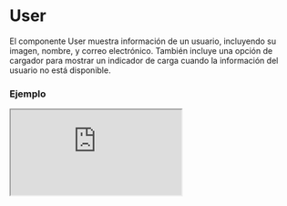 
# User

El componente User muestra información de un usuario, incluyendo su imagen, nombre, y correo electrónico. También incluye una opción de cargador para mostrar un indicador de carga cuando la información del usuario no está disponible.

### Ejemplo

<Iframe src="https://fenextjs-component-storybook.vercel.app/iframe.html?args=&id=user-user--index&viewMode=story" />

### Importacion

Para importar el componente User, se puede hacer desde fenextjs

```tsx copy
import { User } from "fenextjs";
```

### Parametros

| Parametro | Tipo | Requerido | Default | Descripcion |
| --------- | ---- | --------- | ------- | ----------- |
| user | Partial\<UserProps\> | no | undefined | Objeto con la información del usuario, como nombre, imagen, y correo electrónico. |
| loader | boolean | no | false | Indica si se debe mostrar el cargador en lugar de la información del usuario. |
| className | string | no | '' | Clase CSS para personalizar el contenedor principal del componente. |
| classNamePicture | string | no | '' | Clase CSS para personalizar el contenedor de la imagen del usuario. |
| classNameImg | string | no | '' | Clase CSS para la imagen del usuario. |
| classNameName | string | no | '' | Clase CSS para el nombre del usuario. |
| classNameLetter | string | no | '' | Clase CSS para la inicial del nombre del usuario cuando no se tiene imagen. |
| classNameEmail | string | no | '' | Clase CSS para el correo electrónico del usuario. |
| classNameLoader | LoaderUserClassProps | no | \{\} | Clase CSS para el componente de cargador cuando se muestra en lugar de los datos del usuario. |

### UserProps

Fenextjs posee su interface estandar para:

| Propiedad | Tipo | Descripción |
| --- | --- | --- |
| status | UserStatusProps | Estatus del usuario. |
| id | string | Id del usuario. |
| token | string | token del usuario. |
| name | string | Nombre del usuario. |
| img | ImgDataProps | Avatar del usuario. |
| role | UserRoleProps | Rol del usuario. |
| phone | PhoneProps | Telefono del usuario. |
| email | string | Correo del usuario. |
| dateCreate | Date | Fecha de creacion del usuario. |

### Storybook

Para ver el storybook del componente lo puede hacer con este [link](https://fenextjs-component-storybook.vercel.app/?path=/story/user-user--index)

### Usos

- User básico

```tsx copy
<User 
    user={{ 
        name: "John Doe", 
        email: "john@example.com" 
    }}
/>
```

- User con imagen de perfil

```tsx copy
<User 
    user={{ 
        name: "Jane Doe", 
        email: "jane@example.com", 
        image: "/path/to/image.jpg" 
    }} 
/>
```

- User con cargador

```tsx copy
<User loader={true} />
```

- User con clases personalizadas

```tsx copy
<User 
    user={{ name: "John Doe" }} 
    className="custom-container" 
    classNameName="custom-name" 
/>
```


